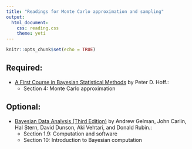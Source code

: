 ```yaml
---
title: "Readings for Monte Carlo approximation and sampling"
output: 
  html_document:
    css: reading.css
    theme: yeti
---
```


```r
knitr::opts_chunk$set(echo = TRUE)
```


## Required:

- [A First Course in Bayesian Statistical Methods](https://www.amazon.com/Bayesian-Statistical-Methods-Springer-Statistics/dp/0387922997) by Peter D. Hoff.:
    + Section 4: Monte Carlo approximation
    
    <!-- + Section 5.1: The normal model -->
    <!-- + Section 5.2: Inference for the mean, conditional on the variance -->

## Optional:

- [Bayesian Data Analysis (Third Edition)](http://www.amazon.com/Bayesian-Analysis-Chapman-Statistical-Science/dp/1439840954/) by Andrew Gelman, John Carlin, Hal Stern, David Dunson, Aki Vehtari, and Donald Rubin.:
    + Section 1.9: Computation and software
    + Section 10: Introduction to Bayesian computation
    
    <!-- + Section 2.5: Estimating a normal mean with known variance -->
    <!-- + Section 2.8: Noninformative prior distributions -->
    <!-- + Section 2.9: Weakly informative prior distributions -->
